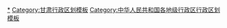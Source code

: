 {{Navbox
|listclass = hlist
|name = 定西市行政区划
|title = [[定西市]]行政区划
|above = 省级行政区：[[甘肃省]]　　政府驻地：[[安定区 (定西市)|安定区]]
|image = [[File:Administrative Division Dingxi.svg|150px]]
|state = {{{state<includeonly>|collapsed</includeonly>}}}

|group1style = background: #ececec; text-align: center;
|group1 = [[县级行政区]]
|liststyle = background: #ececec; text-align: center;
|list1 = 7[[县级行政区]]（1[[市辖区]]、6[[县 (中华人民共和国)|县]]）；122[[乡级行政区]]（3[[街道办事处]]、87[[行政建制镇|镇]]、32[[乡 (中华人民共和国)|乡]]）

|group2 = [[市辖区]]
|groupstyle = text-align: center;
|list2 = {{Navbox|child

|group1 = [[安定区 (定西市)|安定区]]
|list1 =  {{Navbox|child
|group1 = 3街道
|list1 = 
* [[中华路街道 (定西市)|中华路街道]]
* [[永定路街道 (定西市)|永定路街道]]
* [[福台路街道]]
|group2 = 12镇
|list2 = 
* [[凤翔镇 (定西市)|凤翔镇]]
* [[内官营镇]]
* [[巉口镇]]
* [[称钩驿镇]]
* [[鲁家沟镇]]
* [[西巩驿镇]]
* [[宁远镇 (定西市)|宁远镇]]
* [[李家堡镇]]
* [[团结镇 (定西市)|团结镇]]
* [[葛家岔镇]]
* [[符家川镇]]
* [[香泉镇 (定西市)|香泉镇]]
|group3 = 7乡
|list3 = 
* [[白碌乡]]
* [[石峡湾乡]]
* [[新集乡 (定西市)|新集乡]]
* [[青岚山乡]]
* [[高峰乡 (定西市)|高峰乡]]
* [[石泉乡 (定西市)|石泉乡]]
* [[杏园乡 (定西市)|杏园乡]]
}}
}}

|group3 = [[县 (中华人民共和国)|县]]
|list3 = {{Navbox|child

|group1 = [[通渭县]]
|list1 =  {{Navbox|child
|group1 = 14镇
|list1 = 
* [[平襄镇]]
* [[马营镇 (通渭县)|马营镇]]
* [[鸡川镇]]
* [[榜罗镇]]
* [[常家河镇]]
* [[义岗川镇]]
* [[华家岭镇]]
* [[陇山镇]]
* [[陇川镇]]
* [[碧玉镇]]
* [[陇阳镇]]
* [[襄南镇]]
* [[北城铺镇]]
* [[什川镇]]
|group2 = 4乡
|list2 = 
* [[新景乡 (通渭县)|新景乡]]
* [[李家店乡]]
* [[寺子川乡]]
* [[第三铺乡]]
}}

|group2 = [[陇西县]]
|list2 =  {{Navbox|child
|group1 = 12镇
|list1 = 
* [[巩昌镇]]
* [[文峰镇 (陇西县)|文峰镇]]
* [[首阳镇]]
* [[菜子镇]]
* [[云田镇 (陇西县)|云田镇]]
* [[通安驿镇]]
* [[碧岩镇]]
* [[福星镇]]
* [[马河镇 (陇西县)|马河镇]]
* [[柯寨镇]]
* [[双泉镇 (陇西县)|双泉镇]]
* [[权家湾镇]]
|group2 = 5乡
|list2 = 
* [[永吉乡]]
* [[和平乡 (陇西县)|和平乡]]
* [[渭阳乡]]
* [[宏伟乡 (陇西县)|宏伟乡]]
* [[德兴乡 (陇西县)|德兴乡]]
}}

|group3 = [[渭源县]]
|list3 =  {{Navbox|child
|group1 = 12镇
|list1 = 
* [[清源镇 (渭源县)|清源镇]]
* [[莲峰镇 (渭源县)|莲峰镇]]
* [[会川镇]]
* [[五竹镇 (渭源县)|五竹镇]]
* [[路园镇]]
* [[北寨镇]]
* [[麻家集镇]]
* [[新寨镇 (渭源县)|新寨镇]]
* [[庆坪镇]]
* [[祁家庙镇]]
* [[上湾镇]]
* [[锹峪镇]]
|group2 = 4乡
|list2 = 
* [[大安乡 (渭源县)|大安乡]]
* [[秦祁乡]]
* [[峡城乡]]
* [[田家河乡]]
}}

|group4 = [[临洮县]]
|list4 =  {{Navbox|child
|group1 = 12镇
|list1 = 
* [[洮阳镇]]
* [[八里铺镇]]
* [[新添镇]]
* [[辛店镇 (临洮县)|辛店镇]]
* [[太石镇]]
* [[中铺镇]]
* [[峡口镇 (临洮县)|峡口镇]]
* [[龙门镇 (临洮县)|龙门镇]]
* [[窑店镇 (临洮县)|窑店镇]]
* [[玉井镇 (临洮县)|玉井镇]]
* [[衙下集镇]]
* [[南屏镇 (临洮县)|南屏镇]]
|group2 = 6乡
|list2 = 
* [[红旗乡 (临洮县)|红旗乡]]
* [[上营乡 (临洮县)|上营乡]]
* [[康家集乡]]
* [[站滩乡]]
* [[连儿湾乡]]
* [[漫洼乡]]
}}

|group5 = [[漳县]]
|list5 =  {{Navbox|child
|group1 = 10镇
|list1 = 
* [[武阳镇 (漳县)|武阳镇]]
* [[三岔镇 (漳县)|三岔镇]]
* [[新寺镇]]
* [[金钟镇 (漳县)|金钟镇]]
* [[盐井镇 (漳县)|盐井镇]]
* [[殪虎桥镇]]
* [[大草滩镇]]
* [[四族镇]]
* [[石川镇]]
* [[贵清山镇]]
|group2 = 3乡
|list2 = 
* [[马泉乡]]
* [[武当乡]]
* [[东泉乡]]
}}

|group6 = [[岷县]]
|list6 =  {{Navbox|child
|group1 = 15镇
|list1 = 
* [[岷阳镇]]
* [[西寨镇]]
* [[梅川镇 (岷县)|梅川镇]]
* [[西江镇 (岷县)|西江镇]]
* [[闾井镇]]
* [[十里镇 (岷县)|十里镇]]
* [[茶埠镇]]
* [[中寨镇 (岷县)|中寨镇]]
* [[蒲麻镇]]
* [[马坞镇]]
* [[清水镇 (岷县)|清水镇]]
* [[寺沟镇]]
* [[麻子川镇]]
* [[禾驮镇]]
* [[维新镇 (岷县)|维新镇]]
|group2 = 3乡
|list2 = 
* [[秦许乡]]
* [[申都乡]]
* [[锁龙乡]]
}}
}}
}}
<noinclude>
[[Category:定西行政区划|*]]
[[Category:甘肃行政区划模板]]
[[Category:中华人民共和国各地级行政区行政区划模板]]
</noinclude>